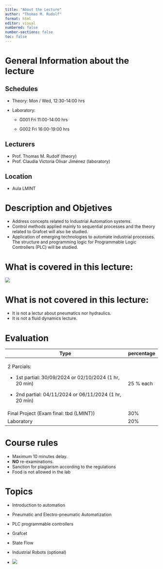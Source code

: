 ```yaml
---
title: "About the Lecture"
author: "Thomas M. Rudolf"
format: html
editor: visual
numbered: false
number-sections: false
toc: false
---
```


# General Information about the lecture

## Schedules

-   Theory: Mon / Wed, 12:30-14:00 hrs

-   Laboratory:

    -   G001 Fri 11:00-14:00 hrs

    -   G002 Fri 16:00-19:00 hrs

## Lecturers

-   Prof. Thomas M. Rudolf (theory)
-   Prof. Claudia Victoria Olivar Jiménez (laboratory)

## Location

-   Aula LMINT

# Description and Objetives

-   Address concepts related to Industrial Automation systems.
-   Control methods applied mainly to sequential processes and the theory related to Grafcet will also be studied.
-   Application of emerging technologies to automate industrial processes. The structure and programming logic for Programmable Logic Controllers (PLC) will be studied.

# What is covered in this lecture:

![](images/fig00-001.png)

# What is not covered in this lecture:

-   It is not a lectur about pneumatics nor hydraulics.
-   It is not a fluid dynamics lecture.

# Evaluation

+----------------------------------------------------------+---------------+
| Type                                                     | percentage    |
+==========================================================+===============+
| 2 Parcials:                                              | 25 % each     |
|                                                          |               |
| -   1st partial: 30/09/2024 or 02/10/2024 (1 hr, 20 min) |               |
|                                                          |               |
| -   2nd partial: 04/11/2024 or 06/11/2024 (1 hr, 20 min) |               |
+----------------------------------------------------------+---------------+
| Final Project (Exam final: tbd (LMINT))                  | 30%           |
+----------------------------------------------------------+---------------+
| Laboratory                                               | 20%           |
+----------------------------------------------------------+---------------+

# Course rules

-   Maximum 10 minutes delay.
-   **NO** re-examinations.
-   Sanction for plagiarism according to the regulations
-   Food is not allowed in the lab

# Topics

-   Introduction to automation

-   Pneumatic and Electro-pneumatic Automatization

-   PLC programmable controllers

-   Grafcet

-   State Flow

-   Industrial Robots (optional)

-   ![](images//fig00-002.png)